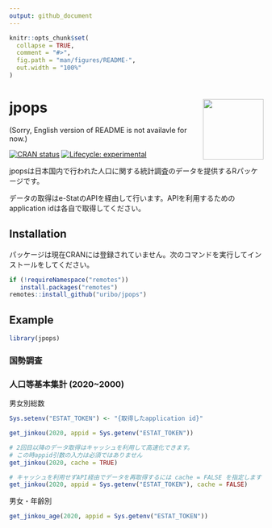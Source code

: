 ```yaml
---
output: github_document
---
```


<!-- README.md is generated from README.Rmd. Please edit that file -->

```r
knitr::opts_chunk$set(
  collapse = TRUE,
  comment = "#>",
  fig.path = "man/figures/README-",
  out.width = "100%"
)
```

# jpops <img src="man/figures/logo.png" align="right" width="120px" />

(Sorry, English version of README is not availavle for now.)

<!-- badges: start -->
[![CRAN status](https://www.r-pkg.org/badges/version/jpops)](https://CRAN.R-project.org/package=jpops)
[![Lifecycle: experimental](https://img.shields.io/badge/lifecycle-experimental-orange.svg)](https://lifecycle.r-lib.org/articles/stages.html#experimental)
<!-- badges: end -->

jpopsは日本国内で行われた人口に関する統計調査のデータを提供するRパッケージです。

データの取得はe-StatのAPIを経由して行います。APIを利用するためのapplication idは各自で取得してください。

## Installation

パッケージは現在CRANには登録されていません。次のコマンドを実行してインストールをしてください。

``` r
if (!requireNamespace("remotes"))
   install.packages("remotes")
remotes::install_github("uribo/jpops")
```

## Example

```r
library(jpops)
```

### 国勢調査

### 人口等基本集計 (2020~2000)

男女別総数

```r
Sys.setenv("ESTAT_TOKEN") <- "{取得したapplication id}"

get_jinkou(2020, appid = Sys.getenv("ESTAT_TOKEN"))

# 2回目以降のデータ取得はキャッシュを利用して高速化できます。
# この時appid引数の入力は必須ではありません
get_jinkou(2020, cache = TRUE)

# キャッシュを利用せずAPI経由でデータを再取得するには cache = FALSE を指定します
get_jinkou(2020, appid = Sys.getenv("ESTAT_TOKEN"), cache = FALSE)
```


男女・年齢別

```r
get_jinkou_age(2020, appid = Sys.getenv("ESTAT_TOKEN"))
```

